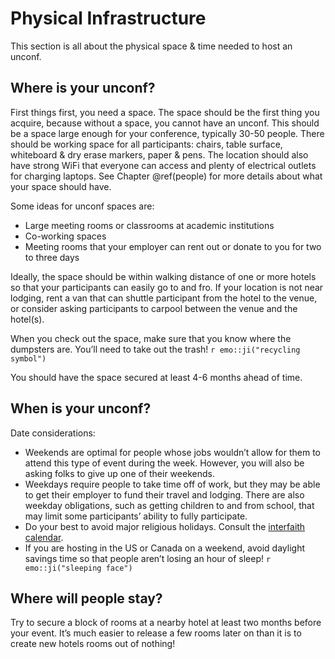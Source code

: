 # Physical Infrastructure {#physical}

This section is all about the physical space & time needed to host an unconf. 

## Where is your unconf? {-}

First things first, you need a space. The space should be the first thing you acquire, because without a space, you cannot have an unconf. This should be a space large enough for your conference, typically 30-50 people. There should be working space for all participants: chairs, table surface, whiteboard & dry erase markers, paper & pens. The location should also have strong WiFi that everyone can access and plenty of electrical outlets for charging laptops. See Chapter \@ref(people) for more details about what your space should have. 

Some ideas for unconf spaces are: 

- Large meeting rooms or classrooms at academic institutions 
- Co-working spaces
- Meeting rooms that your employer can rent out or donate to you for two to three days 

Ideally, the space should be within walking distance of one or more hotels so that your participants can easily go to and fro. If your location is not near lodging, rent a van that can shuttle participant from the hotel to the venue, or consider asking participants to carpool between the venue and the hotel(s). 

When you check out the space, make sure that you know where the dumpsters are. You'll need to take out the trash! `r emo::ji("recycling symbol")`

You should have the space secured at least 4-6 months ahead of time. 

## When is your unconf? {-}

Date considerations: 

- Weekends are optimal for people whose jobs wouldn't allow for them to attend this type of event during the week. However, you will also be asking folks to give up one of their weekends. 
- Weekdays require people to take time off of work, but they may be able to get their employer to fund their travel and lodging. There are also weekday obligations, such as getting children to and from school, that may limit some participants' ability to fully participate. 
- Do your best to avoid major religious holidays. Consult the [interfaith calendar](http://www.interfaith-calendar.org). 
- If you are hosting in the US or Canada on a weekend, avoid daylight savings time so that people aren't losing an hour of sleep! `r emo::ji("sleeping face")`

## Where will people stay? {-}

Try to secure a block of rooms at a nearby hotel at least two months before your event. It's much easier to release a few rooms later on than it is to create new hotels rooms out of nothing! 